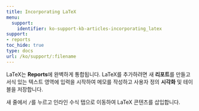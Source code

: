 ```yaml
---
title: Incorporating LaTeX
menu:
  support:
    identifier: ko-support-kb-articles-incorporating_latex
support:
- reports
toc_hide: true
type: docs
url: /ko/support/:filename
---
```


LaTeX는 **Reports**에 완벽하게 통합됩니다. LaTeX를 추가하려면 새 **리포트**를 만들고 서식 있는 텍스트 영역에 입력을 시작하여 메모를 작성하고 사용자 정의 **시각화** 및 테이블을 저장합니다.

새 줄에서 `/`를 누르고 인라인 수식 탭으로 이동하여 LaTeX 콘텐츠를 삽입합니다.
